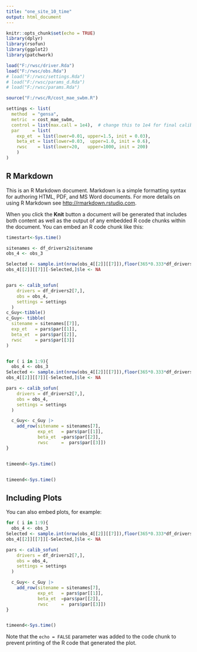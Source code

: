 ```yaml
---
title: "one_site_10_time"
output: html_document
---
```


```r
knitr::opts_chunk$set(echo = TRUE)
library(dplyr)
library(rsofun)
library(ggplot2)
library(patchwork)

load("F:/rwsc/driver.Rda")
load("F:/rwsc/obs.Rda")
# load("F:/rwsc/settings.Rda")
# load("F:/rwsc/params_d.Rda")
# load("F:/rwsc/params.Rda")

source("F:/rwsc/R/cost_mae_swbm.R")

settings <- list(
  method  = "gensa",
  metric  = cost_mae_swbm,
  control = list(max.call = 1e4),  # change this to 1e4 for final calibration
  par     = list(
    exp_et  = list(lower=0.01, upper=1.5, init = 0.03),
    beta_et = list(lower=0.03,  upper=1.0, init = 0.6),
    rwsc    = list(lower=20,   upper=1000, init = 200)
    )
)

```

## R Markdown

This is an R Markdown document. Markdown is a simple formatting syntax for authoring HTML, PDF, and MS Word documents. For more details on using R Markdown see <http://rmarkdown.rstudio.com>.

When you click the **Knit** button a document will be generated that includes both content as well as the output of any embedded R code chunks within the document. You can embed an R code chunk like this:

```r
timestart<-Sys.time()

sitenames <- df_drivers2$sitename
obs_4 <- obs_3

Selected <- sample.int(nrow(obs_4[[2]][[7]]),floor(365*0.333*df_drivers2[7,]$params_siml[[1]]$nyeartrend))
obs_4[[2]][[7]][-Selected,]$le <- NA


pars <- calib_sofun(
    drivers = df_drivers2[7,],  
    obs = obs_4,
    settings = settings
  )
c_Guy<-tibble()
c_Guy<- tibble(
  sitename = sitenames[[7]],
  exp_et   = pars$par[[1]],
  beta_et  = pars$par[[2]],
  rwsc     = pars$par[[3]]
)


for ( i in 1:9){
  obs_4 <- obs_3
Selected <- sample.int(nrow(obs_4[[2]][[7]]),floor(365*0.333*df_drivers2[7,]$params_siml[[1]]$nyeartrend))
obs_4[[2]][[7]][-Selected,]$le <- NA

pars <- calib_sofun(
    drivers = df_drivers2[7,],  
    obs = obs_4,
    settings = settings
  ) 

  c_Guy<- c_Guy |>
    add_row(sitename = sitenames[7],
            exp_et   = pars$par[[1]],
            beta_et  =pars$par[[2]],
            rwsc     =  pars$par[[3]])
}


timeend<-Sys.time()


timeend<-Sys.time()
```

## Including Plots

You can also embed plots, for example:

```r

for ( i in 1:9){
  obs_4 <- obs_3
Selected <- sample.int(nrow(obs_4[[2]][[7]]),floor(365*0.333*df_drivers2[7,]$params_siml[[1]]$nyeartrend))
obs_4[[2]][[7]][-Selected,]$le <- NA

pars <- calib_sofun(
    drivers = df_drivers2[7,],  
    obs = obs_4,
    settings = settings
  ) 

  c_Guy<- c_Guy |>
    add_row(sitename = sitenames[7],
            exp_et   = pars$par[[1]],
            beta_et  =pars$par[[2]],
            rwsc     =  pars$par[[3]])
}


timeend<-Sys.time()

```

Note that the `echo = FALSE` parameter was added to the code chunk to prevent printing of the R code that generated the plot.
